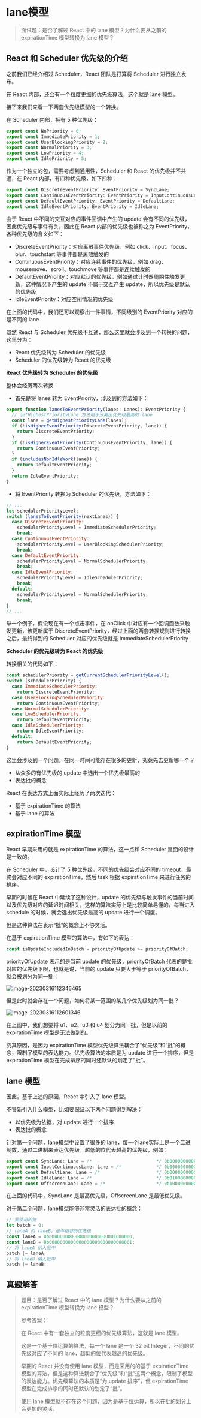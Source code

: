 # lane模型

> 面试题：是否了解过 React 中的 lane 模型？为什么要从之前的 expirationTime 模型转换为 lane 模型？



## React 和 Scheduler 优先级的介绍

之前我们已经介绍过 Scheduler，React 团队是打算将 Scheduler 进行独立发布。

在 React 内部，还会有一个粒度更细的优先级算法，这个就是 lane 模型。

接下来我们来看一下两套优先级模型的一个转换。



在 Scheduler 内部，拥有 5 种优先级：

```js
export const NoPriority = 0;
export const ImmediatePriority = 1;
export const UserBlockingPriority = 2;
export const NormalPriority = 3;
export const LowPriority = 4;
export const IdlePriority = 5;
```

作为一个独立的包，需要考虑到通用性，Scheduler 和 React 的优先级并不共通，在 React 内部，有四种优先级，如下四种：

```js
export const DiscreteEventPriority: EventPriority = SyncLane;
export const ContinuousEventPriority: EventPriority = InputContinuousLane;
export const DefaultEventPriority: EventPriority = DefaultLane;
export const IdleEventPriority: EventPriority = IdleLane;
```

由于 React 中不同的交互对应的事件回调中产生的 update 会有不同的优先级，因此优先级与事件有关，因此在 React 内部的优先级也被称之为 EventPriority，各种优先级的含义如下：

- DiscreteEventPriority：对应离散事件优先级，例如 click、input、focus、blur、touchstart 等事件都是离散触发的
- ContinuousEventPriority：对应连续事件的优先级，例如 drag、mousemove、scroll、touchmove 等事件都是连续触发的
- DefaultEventPriority：对应默认的优先级，例如通过计时器周期性触发更新，这种情况下产生的 update 不属于交互产生 update，所以优先级是默认的优先级
- IdleEventPriority：对应空闲情况的优先级

在上面的代码中，我们还可以观察出一件事情，不同级别的 EventPriority 对应的是不同的 lane



既然 React 与 Scheduler 优先级不互通，那么这里就会涉及到一个转换的问题，这里分为：

- React 优先级转为 Scheduler 的优先级
- Scheduler 的优先级转为 React 的优先级



**React 优先级转为 Scheduler 的优先级**

整体会经历两次转换：

- 首先是将 lanes 转为 EventPriority，涉及到的方法如下：

```js
export function lanesToEventPriority(lanes: Lanes): EventPriority {
  // getHighestPriorityLane 方法用于分离出优先级最高的 lane
  const lane = getHighestPriorityLane(lanes);
  if (!isHigherEventPriority(DiscreteEventPriority, lane)) {
    return DiscreteEventPriority;
  }
  if (!isHigherEventPriority(ContinuousEventPriority, lane)) {
    return ContinuousEventPriority;
  }
  if (includesNonIdleWork(lane)) {
    return DefaultEventPriority;
  }
  return IdleEventPriority;
}
```

- 将 EventPriority 转换为 Scheduler 的优先级，方法如下：

```js
// ...
let schedulerPriorityLevel;
switch (lanesToEventPriority(nextLanes)) {
  case DiscreteEventPriority:
    schedulerPriorityLevel = ImmediateSchedulerPriority;
    break;
  case ContinuousEventPriority:
    schedulerPriorityLevel = UserBlockingSchedulerPriority;
    break;
  case DefaultEventPriority:
    schedulerPriorityLevel = NormalSchedulerPriority;
    break;
  case IdleEventPriority:
    schedulerPriorityLevel = IdleSchedulerPriority;
    break;
  default:
    schedulerPriorityLevel = NormalSchedulerPriority;
    break;
}
// ...
```

举一个例子，假设现在有一个点击事件，在 onClick 中对应有一个回调函数来触发更新，该更新属于 DiscreteEventPriority，经过上面的两套转换规则进行转换之后，最终得到的 Scheduler 对应的优先级就是 ImmediateSchedulerPriority



**Scheduler 的优先级转为 React 的优先级**

转换相关的代码如下：

```js
const schedulerPriority = getCurrentSchedulerPriorityLevel();
switch (schedulerPriority) {
  case ImmediateSchedulerPriority:
    return DiscreteEventPriority;
  case UserBlockingSchedulerPriority:
    return ContinuousEventPriority;
  case NormalSchedulerPriority:
  case LowSchedulerPriority:
    return DefaultEventPriority;
  case IdleSchedulerPriority:
    return IdleEventPriority;
  default:
    return DefaultEventPriority;
}
```



这里会涉及到一个问题，在同一时间可能存在很多的更新，究竟先去更新哪一个？

- 从众多的有优先级的 update 中选出一个优先级最高的
- 表达批的概念

React 在表达方式上面实际上经历了两次迭代：

- 基于 expirationTime 的算法
- 基于 lane 的算法



## expirationTime 模型

React 早期采用的就是 expirationTime 的算法，这一点和 Scheduler 里面的设计是一致的。

在 Scheduler 中，设计了 5 种优先级，不同的优先级会对应不同的 timeout，最终会对应不同的 expirationTime，然后 task 根据 expirationTime 来进行任务的排序。

早期的时候在 React 中延续了这种设计，update 的优先级与触发事件的当前时间以及优先级对应的延迟时间相关，这样的算法实际上是比较简单易懂的，每当进入 schedule 的时候，就会选出优先级最高的 update 进行一个调度。

但是这种算法在表示“批”的概念上不够灵活。

在基于 expirationTime 模型的算法中，有如下的表达：

```js
const isUpdateIncludedInBatch = priorityOfUpdate >= priorityOfBatch;
```

priorityOfUpdate 表示的是当前 update 的优先级，priorityOfBatch 代表的是批对应的优先级下限，也就是说，当前的 update 只要大于等于 priorityOfBatch，就会被划分为同一批：

<img src="https://xiejie-typora.oss-cn-chengdu.aliyuncs.com/2023-03-16-032346.png" alt="image-20230316112346465" />

但是此时就会存在一个问题，如何将某一范围的某几个优先级划为同一批？

<img src="https://xiejie-typora.oss-cn-chengdu.aliyuncs.com/2023-03-16-032601.png" alt="image-20230316112601346" />

在上图中，我们想要将 u1、u2、u3 和 u4 划分为同一批，但是以前的 expirationTime 模型是无法做到的。

究其原因，是因为 expirationTime 模型优先级算法耦合了“优先级”和“批”的概念，限制了模型的表达能力。优先级算法的本质是为 update 进行一个排序，但是 expirationTime 模型在完成排序的同时还默认的划定了“批”。



## lane 模型

因此，基于上述的原因，React 中引入了 lane 模型。

不管新引入什么模型，比如要保证以下两个问题得到解决：

- 以优先级为依据，对 update 进行一个排序
- 表达批的概念



针对第一个问题，lane模型中设置了很多的 lane，每一个lane实际上是一个二进制数，通过二进制来表达优先级，越低的位代表越高的优先级，例如：

```js
export const SyncLane: Lane = /*                        */ 0b0000000000000000000000000000001;
export const InputContinuousLane: Lane = /*             */ 0b0000000000000000000000000000100;
export const DefaultLane: Lane = /*                     */ 0b0000000000000000000000000010000;
export const IdleLane: Lane = /*                        */ 0b0100000000000000000000000000000;
export const OffscreenLane: Lane = /*                   */ 0b1000000000000000000000000000000;
```

在上面的代码中，SyncLane 是最高优先级，OffscreenLane 是最低优先级。



对于第二个问题，lane模型能够非常灵活的表达批的概念：

```js
// 要使用的批
let batch = 0;
// laneA 和 laneB。是不相邻的优先级
const laneA = 0b0000000000000000000000001000000;
const laneB = 0b0000000000000000000000000000001;
// 将 laneA 纳入批中
batch |= laneA;
// 将 laneB 纳入批中
batch |= laneB;
```



## 真题解答

> 题目：是否了解过 React 中的 lane 模型？为什么要从之前的 expirationTime 模型转换为 lane 模型？
>
> 参考答案：
>
> 在 React 中有一套独立的粒度更细的优先级算法，这就是 lane 模型。
>
> 这是一个基于位运算的算法，每一个 lane 是一个 32 bit Integer，不同的优先级对应了不同的 lane，越低的位代表越高的优先级。
>
> 早期的 React 并没有使用 lane 模型，而是采用的的基于 expirationTime 模型的算法，但是这种算法耦合了“优先级”和“批”这两个概念，限制了模型的表达能力。优先级算法的本质是“为 update 排序”，但 expirationTime 模型在完成排序的同时还默认的划定了“批”。
>
> 使用 lane 模型就不存在这个问题，因为是基于位运算，所以在批的划分上会更加的灵活。